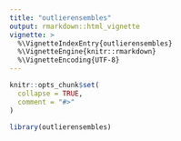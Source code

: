 ```yaml
---
title: "outlierensembles"
output: rmarkdown::html_vignette
vignette: >
  %\VignetteIndexEntry{outlierensembles}
  %\VignetteEngine{knitr::rmarkdown}
  %\VignetteEncoding{UTF-8}
---
```


```r
knitr::opts_chunk$set(
  collapse = TRUE,
  comment = "#>"
)
```

```r
library(outlierensembles)
```
